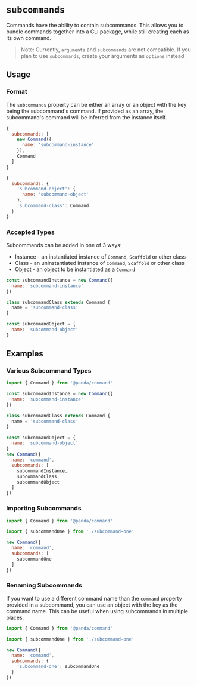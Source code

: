 # `subcommands`

Commands have the ability to contain subcommands. This allows you to bundle commands together into a CLI package, while still creating each as its own command. 

> Note: Currently, `arguments` and `subcommands` are not compatible. If you plan to use `subcommands`, create your arguments as `options` instead.

## Usage

### Format

The `subcommands` property can be either an array or an object with the key being the subcommand's command. If provided as an array, the subcommand's command will be inferred from the instance itself.

```js
{
  subcommands: [
    new Command({
      name: 'subcommand-instance'
    }),
    Command
  ]
}
```

```js
{
  subcommands: {
    'subcommand-object': {
      name: 'subcommand-object'
    },
    'subcommand-class': Command
  }
}
```

### Accepted Types

Subcommands can be added in one of 3 ways:

- Instance - an instantiated instance of `Command`, `Scaffold` or other class
- Class - an uninstantiated instance of `Command`, `Scaffold` or other class
- Object - an object to be instantiated as a `Command`

```js
const subcommandInstance = new Command({
  name: 'subcommand-instance'
})

class subcommandClass extends Command {
  name = 'subcommand-class'
}

const subcommandObject = {
  name: 'subcommand-object'
}
```

## Examples

### Various Subcommand Types

```js
import { Command } from '@panda/command'

const subcommandInstance = new Command({
  name: 'subcommand-instance'
})

class subcommandClass extends Command {
  name = 'subcommand-class'
}

const subcommandObject = {
  name: 'subcommand-object'
}
new Command({
  name: 'command',
  subcommands: [
    subcommandInstance,
    subcommandClass,
    subcommandObject
  ]
})
```

### Importing Subcommands

```js
import { Command } from '@panda/command'

import { subcommandOne } from './subcommand-one'

new Command({
  name: 'command',
  subcommands: [
    subcommandOne
  ]
})
```

### Renaming Subcommands

If you want to use a different command name than the `command` property provided in a subcommand, you can use an object with the key as the command name. This can be useful when using subcommands in multiple places.

```js
import { Command } from '@panda/command'

import { subcommandOne } from './subcommand-one'

new Command({
  name: 'command',
  subcommands: {
    'subcommand-one': subcommandOne
  }
})
```
